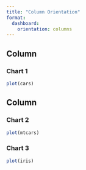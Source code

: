 ```yaml
---
title: "Column Orientation"
format: 
  dashboard:
    orientation: columns
---
```

    
Column
-------------------------------------
    
### Chart 1
    
```r
plot(cars)
```
   
Column
-------------------------------------
   
### Chart 2

```r
plot(mtcars)
```   
 
### Chart 3
    
```r
plot(iris)
```
